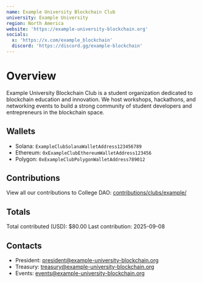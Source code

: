 ```yaml
---
name: Example University Blockchain Club
university: Example University
region: North America
website: 'https://example-university-blockchain.org'
socials:
  x: 'https://x.com/example_blockchain'
  discord: 'https://discord.gg/example-blockchain'
---
```


# Overview

Example University Blockchain Club is a student organization dedicated to blockchain education and innovation. We host workshops, hackathons, and networking events to build a strong community of student developers and entrepreneurs in the blockchain space.

## Wallets

- Solana: `ExampleClubSolanaWalletAddress123456789`
- Ethereum: `0xExampleClubEthereumWalletAddress123456`
- Polygon: `0xExampleClubPolygonWalletAddress789012`

## Contributions

View all our contributions to College DAO: [contributions/clubs/example/](../../contributions/clubs/example/)

## Totals

Total contributed (USD): $80.00
Last contribution: 2025-09-08

## Contacts

- President: president@example-university-blockchain.org
- Treasury: treasury@example-university-blockchain.org
- Events: events@example-university-blockchain.org
